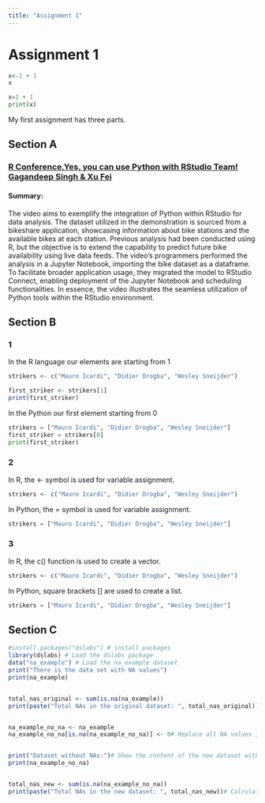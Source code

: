 ```yaml
---
title: "Assignment 1"
---
```


# Assignment 1

```r
x<-1 + 1
x
```

```python
x=1 + 1
print(x)
```

My first assignment has three parts.

## Section A

### [R Conference,Yes, you can use Python with RStudio Team! Gagandeep Singh & Xu Fei](https://www.rstudio.com/conference/2022/talks/develop-deploy-python-rstudio/)

#### Summary:
   The video aims to exemplify the integration of Python within RStudio for data analysis. The dataset utilized in the demonstration is sourced from a bikeshare application, showcasing information about bike stations and the available bikes at each station. Previous analysis had been conducted using R, but the objective is to extend the capability to predict future bike availability using live data feeds. The video's programmers performed the analysis in a Jupyter Notebook, importing the bike dataset as a dataframe. To facilitate broader application usage, they migrated the model to RStudio Connect, enabling deployment of the Jupyter Notebook and scheduling functionalities. In essence, the video illustrates the seamless utilization of Python tools within the RStudio environment.


## Section B

### 1

In the R language our elements are starting from 1

```r
strikers <- c("Mauro Icardi", "Didier Drogba", "Wesley Sneijder")

first_striker <- strikers[1]
print(first_striker)
```

In the Python our first element starting from 0

```python
strikers = ["Mauro Icardi", "Didier Drogba", "Wesley Sneijder"]
first_striker = strikers[0]
print(first_striker)

```

### 2

In R, the \<- symbol is used for variable assignment.

```r
strikers <- c("Mauro Icardi", "Didier Drogba", "Wesley Sneijder")
```

In Python, the = symbol is used for variable assignment.

```python
strikers = ["Mauro Icardi", "Didier Drogba", "Wesley Sneijder"]
```

### 3

In R, the c() function is used to create a vector.

```r
strikers <- c("Mauro Icardi", "Didier Drogba", "Wesley Sneijder")

```

In Python, square brackets \[\] are used to create a list.

```python
strikers = ["Mauro Icardi", "Didier Drogba", "Wesley Sneijder"]

```

## Section C

```r

#install.packages("dslabs") # install packages
library(dslabs) # Load the dslabs package
data("na_example") # Load the na_example dataset
print("There is the data set with NA values")
print(na_example)


total_nas_original <- sum(is.na(na_example))
print(paste("Total NAs in the original dataset: ", total_nas_original))


na_example_no_na <- na_example
na_example_no_na[is.na(na_example_no_na)] <- 0# Replace all NA values in the na_example dataset with 0


print("Dataset without NAs:")# Show the content of the new dataset without NAs
print(na_example_no_na)


total_nas_new <- sum(is.na(na_example_no_na))
print(paste("Total NAs in the new dataset: ", total_nas_new))# Calculate and print the total number of NAs in the new dataset




```

